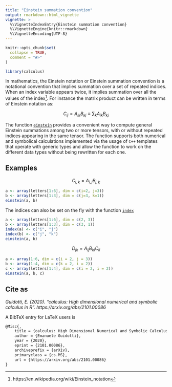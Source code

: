---
title: "Einstein summation convention"
output: rmarkdown::html_vignette
vignette: >
  %\VignetteIndexEntry{Einstein summation convention}
  %\VignetteEngine{knitr::rmarkdown}
  %\VignetteEncoding{UTF-8}
---

```{r, include = FALSE}
knitr::opts_chunk$set(
  collapse = TRUE,
  comment = "#>"
)
```

```{r setup}
library(calculus)
```

In mathematics, the Einstein notation or Einstein summation convention is a notational convention that implies summation over a set of repeated indices. When an index variable appears twice, it implies summation over all the values of the index^[https://en.wikipedia.org/wiki/Einstein_notation]. For instance the matrix product can be written in terms of Einstein notation as:

$$C_{ij} = A_{ik}{B_{kj}}\equiv\sum_k A_{ik}{B_{kj}}$$

The function [`einstein`](https://calculus.guidotti.dev/reference/einstein.html) provides a convenient way to compute general Einstein summations among two or more tensors, with or without repeated indices appearing in the same tensor. The function supports both numerical and symbolical calculations implemented via the usage of `C++` templates that operate with generic types and allow the function to work on the different data types without being rewritten for each one. 

## Examples

$$ C_{i,k} = A_{i,j} B_{j,k} $$

```{r}
a <- array(letters[1:6], dim = c(i=2, j=3))
b <- array(letters[1:3], dim = c(j=3, k=1))
einstein(a, b)
```

The indices can also be set on the fly with the function [`index`](https://calculus.guidotti.dev/reference/index-topic.html)

```{r}
a <- array(letters[1:6], dim = c(2, 3))
b <- array(letters[1:3], dim = c(3, 1))
index(a) <- c("i", "j")
index(b) <- c("j", "k")
einstein(a, b)
```

$$D_{jk}=A_{ij}B_{ki}C_{ii}$$

```{r}
a <- array(1:6, dim = c(i = 2, j = 3))
b <- array(1:4, dim = c(k = 2, i = 2))
c <- array(letters[1:4], dim = c(i = 2, i = 2))
einstein(a, b, c)
```

## Cite as

*Guidotti, E. (2020). "calculus: High dimensional numerical and symbolic calculus in R". https://arxiv.org/abs/2101.00086*

A BibTeX entry for LaTeX users is

```latex
@Misc{,
    title = {calculus: High Dimensional Numerical and Symbolic Calculus in R},
    author = {Emanuele Guidotti},
    year = {2020},
    eprint = {2101.00086},
    archiveprefix = {arXiv},
    primaryclass = {cs.MS},
    url = {https://arxiv.org/abs/2101.00086}
}
```

